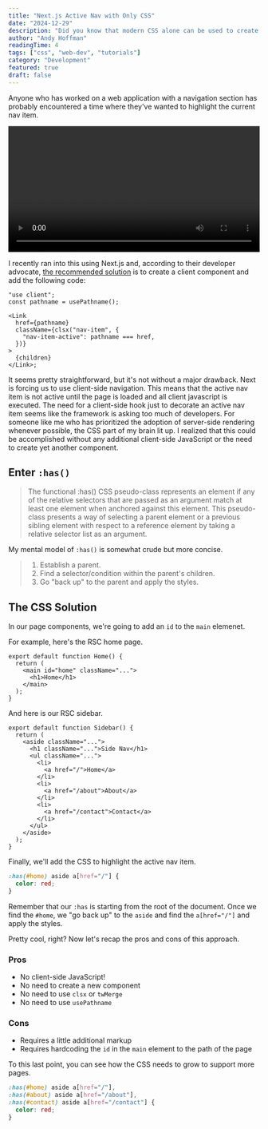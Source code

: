 ```yaml
---
title: "Next.js Active Nav with Only CSS"
date: "2024-12-29"
description: "Did you know that modern CSS alone can be used to create an active nav item in Next.js?"
author: "Andy Hoffman"
readingTime: 4
tags: ["css", "web-dev", "tutorials"]
category: "Development"
featured: true
draft: false
---
```


Anyone who has worked on a web application with a navigation section has probably encountered a time where they've wanted to highlight the current nav item.

<video width="100%" controls>
  <source
    src="https://github.com/user-attachments/assets/295ae178-e717-48d7-a4f2-20eac03d82ff"
    type="video/mp4"
  />
  Your browser does not support the video tag.
</video>

I recently ran into this using Next.js and, according to their developer advocate, [the recommended solution](https://x.com/asidorenko_/status/1812855952380457259) is to create a client component and add the following code:

```tsx
"use client";
const pathname = usePathname();

<Link
  href={pathname}
  className={clsx("nav-item", {
    "nav-item-active": pathname === href,
  })}
>
  {children}
</Link>;
```

It seems pretty straightforward, but it's not without a major drawback. Next is forcing us to use client-side navigation. This means that the active nav item is not active until the page is loaded and all client javascript is executed. The need for a client-side hook just to decorate an active nav item seems like the framework is asking too much of developers. For someone like me who has prioritized the adoption of server-side rendering whenever possible, the CSS part of my brain lit up. I realized that this could be accomplished without any additional client-side JavaScript or the need to create yet another component.

## Enter `:has()`

> The functional :has() CSS pseudo-class represents an element if any of the relative selectors that are passed as an argument match at least one element when anchored against this element. This pseudo-class presents a way of selecting a parent element or a previous sibling element with respect to a reference element by taking a relative selector list as an argument.

My mental model of `:has()` is somewhat crude but more concise.

> 1. Establish a parent.
> 2. Find a selector/condition within the parent's children.
> 3. Go "back up" to the parent and apply the styles.

## The CSS Solution

In our page components, we're going to add an `id` to the `main` elemenet.

For example, here's the RSC home page.

```tsx
export default function Home() {
  return (
    <main id="home" className="...">
      <h1>Home</h1>
    </main>
  );
}
```

And here is our RSC sidebar.

```tsx
export default function Sidebar() {
  return (
    <aside className="...">
      <h1 className="...">Side Nav</h1>
      <ul className="...">
        <li>
          <a href="/">Home</a>
        </li>
        <li>
          <a href="/about">About</a>
        </li>
        <li>
          <a href="/contact">Contact</a>
        </li>
      </ul>
    </aside>
  );
}
```

Finally, we'll add the CSS to highlight the active nav item.

```css
:has(#home) aside a[href="/"] {
  color: red;
}
```

Remember that our `:has` is starting from the root of the document. Once we find the `#home`, we "go back up" to the `aside` and find the `a[href="/"]` and apply the styles.

Pretty cool, right? Now let's recap the pros and cons of this approach.

### Pros

- No client-side JavaScript!
- No need to create a new component
- No need to use `clsx` or `twMerge`
- No need to use `usePathname`

### Cons

- Requires a little additional markup
- Requires hardcoding the `id` in the `main` element to the path of the page

To this last point, you can see how the CSS needs to grow to support more pages.

```css
:has(#home) aside a[href="/"],
:has(#about) aside a[href="/about"],
:has(#contact) aside a[href="/contact"] {
  color: red;
}
```

